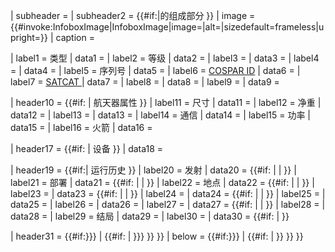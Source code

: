 <includeonly>{{Infobox
| headerstyle     = background: #ddf;
| subheaderstyle2 = background: #ddf;
| above           = {{{name|{{PAGENAMEBASE}}}}}
| subheader       = {{{native_name|}}}
| subheader2      = {{#if:{{{mission|}}}|{{{mission}}}的组成部分 }}
| image           = {{#invoke:InfoboxImage|InfoboxImage|image={{{image|}}}|alt={{{image_alt|}}}|sizedefault=frameless|upright={{{image_size|1.2}}}}}
| caption         = {{{caption|}}}

| label1   = 类型
| data1    = {{{type|}}}
| label2   = 等级
| data2    = {{{class|}}}
| label3   = [[名祖|{{nowrap|命名来源}}]]
| data3    = {{{eponym|}}}
| label4   = {{nowrap|其它名称}}
| data4    = {{{other_names|}}}
| label5   = 序列号
| data5    = {{{serial|}}}
| label6   = [[国际卫星标识符|COSPAR ID]]
| data6    = {{{COSPAR|}}}
| label7   = [[衛星目錄序號|SATCAT {{abbr|no.|number}}]]
| data7    = {{{SATCAT|}}}
| label8   = {{nowrap|拥有者}}
| data8    = {{{owner|}}}
| label9   = {{nowrap|制造者}}
| data9    = {{{manufacturer|}}}

| header10 = {{#if:{{{dimensions|}}}{{{dry_mass|}}}{{{launch_mass|}}}{{{communication|}}}{{{power|}}}{{{rocket|}}} | 航天器属性 }}
| label11  = 尺寸
| data11   = {{{dimensions|}}}
| label12  = 净重
| data12   = {{{dry_mass|}}}
| label13  = {{nowrap|发射质量}}
| data13   = {{{launch_mass|}}}
| label14  = 通信
| data14   = {{{communication|}}}
| label15  = 功率
| data15   = {{{power|}}}
| label16  = 火箭
| data16   = {{{rocket|}}}

| header17 = {{#if:{{{instruments|}}} | 设备 }}
| data18   = {{{instruments|}}}

| header19 = {{#if:{{{launched|}}}{{{launched_from|}}}{{{deployed|}}}{{{deployed_from|}}}{{{location|}}}{{{first_flight_date|}}}{{{first_flight|}}}{{{last_flight_date|}}}{{{last_flight|}}}{{{flights|}}}{{{time|}}}{{{traveled|}}}{{{travelled|}}}{{{orbits|}}}{{{fate|}}}| 运行历史 }}
| label20  = 发射
| data20   = {{#if:{{{launched_from|}}} | {{Unbulleted list|{{{launched|}}}|从 {{{launched_from|}}}}} | {{{launch|}}} }}
| label21  = 部署
| data21   = {{#if:{{{deployed_from|}}} | {{Unbulleted list|{{{deployed|}}}|从 {{{deployed_from|}}}}} | {{{deployed|}}} }}
| label22  = 地点
| data22   = {{#if:{{{fate|}}} | | {{{location|}}} }}
| label23  = {{nowrap|首次飞行}}
| data23   = {{#if:{{{first_flight_date|}}} | {{Unbulleted list|{{{first_flight_date|}}}|{{{first_flight|}}}}} | {{{first_flight|}}} }}
| label24  = {{nowrap|末次飞行}}
| data24   = {{#if:{{{last_flight_date|}}} | {{Unbulleted list|{{{last_flight_date|}}}|{{{last_flight|}}}}} | {{{last_flight|}}} }}
| label25  = {{nowrap|飞行次数}}
| data25   = {{{flights|}}}
| label26  = {{nowrap|运行时长}}
| data26   = {{{time|}}}
| label27  = {{nowrap|运行距离}}
| data27   = {{#if:{{{traveled|}}} | {{{traveled|}}} | {{{travelled|}}} }}
| label28  = {{nowrap|轨道圈数}}
| data28   = {{{orbits|}}}
| label29  = 结局
| data29   = {{{fate|}}}
| label30  = {{nowrap|保存地点}}
| data30   = {{#if:{{{fate|}}} | {{{location|}}} }}

| header31 = {{#if:{{{class|{{{programme|}}}}}} | {{#if:{{{previous|}}}{{{next|}}} | {{{class|{{{programme|}}}}}} }} }}
| below    = {{#if:{{{class|{{{programme|}}}}}} | {{#if:{{{previous|}}}{{{next|}}} | {{succession links|left={{{previous|}}}|right={{{next|}}}}} }} }}
}}</includeonly><noinclude>{{Documentation}}</noinclude>